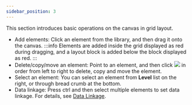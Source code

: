 ```yaml
---
sidebar_position: 3
---
```


This section introduces basic operations on the canvas in grid layout.
- Add elements: Click an element from the library, and then drag it onto the canvas.
:::info
Elements are added inside the grid displayed as red during dragging, and a layout block is added below the block displayed as red.
:::
- Delete/copy/move an element: Point to an element, and then click <img src="https://wordpressfreezonex.oss-accelerate.aliyuncs.com/appDesign/41.png" /> in order from left to right to delete, copy and move the element.
- Select an element: You can select an element from <strong>Level</strong> list on the right, or through bread crumb at the bottom.
- Data linkage: Press ctrl and then select multiple elements to set data linkage. For details, see <a href="Data Linkage in Grid Layout">Data Linkage</a>.
